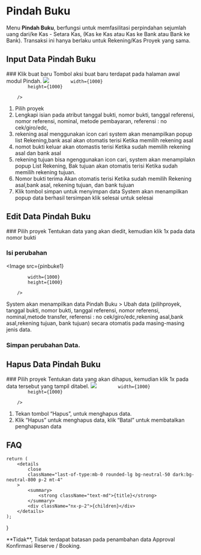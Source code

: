 


# Pindah Buku

Menu **Pindah Buku**, berfungsi untuk memfasilitasi perpindahan sejumlah uang dari/ke Kas - Setara Kas, (Kas ke Kas atau Kas ke Bank 
atau Bank ke Bank). Transaksi ini hanya berlaku untuk Rekening/Kas Proyek yang sama.

## Input Data Pindah Buku

<Steps>
### Klik buat baru
Tombol aksi buat baru terdapat pada halaman awal modul Pindah.
<Image
            src={pinbuka1}
            
            width={1000}
            height={1000}
                
        />
1. Pilih proyek
2. Lengkapi isian pada atribut tanggal bukti, nomor bukti, tanggal referensi, nomor
referensi, nominal, metode pembayaran, referensi : no cek/giro/edc,
3. rekening asal menggunakan icon cari
system akan menampilkan popup list Rekening,bank asal akan otomatis terisi Ketika
memilih rekening asal
4. nomot bukti keluar akan otomastis terisi Ketika sudah memilih rekening asal dan
bank asal
5. rekening tujuan bisa ngenggunakan icon cari,
system akan menampilakn popup List Rekening, Bak tujuan akan otomatis terisi
Ketika sudah memilih rekening tujuan.
6. Nomor bukti terima
Akan otomatis terisi Ketika sudah memilih Rekening asal,bank asal, rekening tujuan,
dan bank tujuan
7. Klik tombol simpan untuk menyimpan data
System akan menampilkan popup data berhasil tersimpan klik selesai untuk selesai
</Steps>

## Edit Data Pindah Buku

<Steps>
### Pilih proyek
Tentukan data yang akan diedit, kemudian klik 1x pada data nomor bukti

### Isi perubahan
<Image
            src={pinbuke1}
            
            width={1000}
            height={1000}
                
        />

System akan menampilkan data Pindah Buku &gt; Ubah data (pilihproyek, tanggal bukti,
nomor bukti, tanggal referensi, nomor referensi, nominal,metode transfer, referensi :
no cek/giro/edc,rekening asal,bank asal,rekening tujuan, bank tujuan) secara otomatis
pada masing-masing jenis data.

### Simpan perubahan Data.
</Steps>

## Hapus Data Pindah Buku

<Steps>
### Pilih proyek
Tentukan data yang akan dihapus, kemudian klik 1x pada data tersebut yang tampil
ditabel.
<Image
            src={pinbukh1}
            
            width={1000}
            height={1000}
                
        />
1. Tekan tombol “Hapus”, untuk menghapus data.
2. Klik “Hapus” untuk menghapus data, klik “Batal” untuk membatalkan penghapusan
data
</Steps>

## FAQ

    return (
        <details
            close
            className="last-of-type:mb-0 rounded-lg bg-neutral-50 dark:bg-neutral-800 p-2 mt-4"
        >
            <summary>
                <strong className="text-md">{title}</strong>
            </summary>
            <div className="nx-p-2">{children}</div>
        </details>
    );
}

<FAQBox title="">
  **Tidak**, Tidak terdapat batasan pada penambahan data Approval Konfirmasi Reserve / Booking. 
  
</FAQBox>